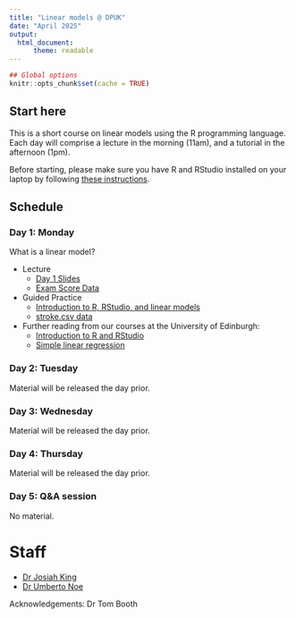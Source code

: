 ```yaml
---
title: "Linear models @ DPUK"
date: "April 2025"
output:
  html_document:
      theme: readable
---
```


```r
## Global options
knitr::opts_chunk$set(cache = TRUE)
```


## Start here

This is a short course on linear models using the R programming language. Each day will comprise a lecture in the morning (11am), and a tutorial in the afternoon (1pm).

Before starting, please make sure you have R and RStudio installed on your laptop by following [these instructions](install-update-r.html).


## Schedule {.tabset .tabset-pills}


### Day 1: Monday

What is a linear model?

- Lecture
    + [Day 1 Slides](DPUK_2025_Day1.html#1)
    + [Exam Score Data](dapr2_lec07.csv)
 
- Guided Practice
    + [Introduction to R, RStudio, and linear models](day1_practical.R)
    + [stroke.csv data](stroke.csv)
 
- Further reading from our courses at the University of Edinburgh:
    + [Introduction to R and RStudio](https://uoepsy.github.io/dapr1/2122/labs/intro_r_rstudio_year1.html)
    + [Simple linear regression](https://uoepsy.github.io/dapr2/2324/labs/1_01_slr.html)


### Day 2: Tuesday

Material will be released the day prior.

<!-- Multiple linear regression -->

<!-- - Lecture -->
<!--     + [Day 2 Slides](DPUK_2025_Day2.html#1) -->
<!--     + [Salary 1](salary_lec.csv) -->

<!-- - Guided Practice -->
<!--     + [R script](day2_practical.R) -->
<!--     + [stroke.csv data](stroke.csv) -->
<!-- - Further reading from our courses at the University of Edinburgh: -->
<!--     + [Multiple linear regression](https://uoepsy.github.io/dapr2/2324/labs/1_02_mlr.html) -->
<!--     + [Multiple linear regression & Standardization](https://uoepsy.github.io/dapr2/2324/labs/1_03_mlr_stz.html) -->
<!--     + [Model Comparison](https://uoepsy.github.io/dapr2/2324/labs/1_04_model_fit_comp.html) -->


### Day 3: Wednesday

Material will be released the day prior.

<!-- Interactions -->

<!-- - Lecture -->
<!--     + [Day 3 Slides](DPUK_2025_Day3.html#1) -->
<!--     + [Salary 2](salary2.csv) -->
<!--     + Salary 3 data (on it's way) -->

<!-- - Guided Practice -->
<!--     + [R script](day3_practical.R) -->
<!--     + [acer.csv data](acer.csv) -->

<!-- - Further reading from our courses at the University of Edinburgh: -->
<!--     + [Interactions 1: Categorical*Continuous](https://uoepsy.github.io/dapr2/2324/labs/2_01_int1_nc.html) -->
<!--     + [Interactions 2: Continuous*Continuous](https://uoepsy.github.io/dapr2/2324/labs/2_02_int2_nn.html) -->
<!--     + [Interactions 3: Categorical*Categorical](https://uoepsy.github.io/dapr2/2324/labs/2_03_int3_cc.html) -->


### Day 4: Thursday

Material will be released the day prior.

<!-- Assumptions and diagnostics -->

<!-- - Lecture -->
<!--     + [Day 4 Slides](DPUK_2025_Day4.html#1) -->

<!-- - Guided Practice -->
<!--     + [R script](day4_practical.R) -->
<!--     + [Influencer data](sillydata.csv) -->
<!--     + [Outliers, High Leverage, and Influential Points](out-lev-infl.pdf) -->

<!-- - Further reading from our courses at the University of Edinburgh: -->
<!--     + [Assumptions & Diagnostics](https://uoepsy.github.io/dapr2/2324/labs/1_08_assump_diag.html) -->
<!--     + [Writing up](https://uoepsy.github.io/dapr2/2324/labs/1_10_writeup_recap_blk2.html) -->


### Day 5: Q&A session

No material.


# Staff

- [Dr Josiah King](https://www.ed.ac.uk/profile/josiah-pj-king)
- [Dr Umberto Noe](https://www.ed.ac.uk/profile/umberto-noe)

Acknowledgements: Dr Tom Booth
